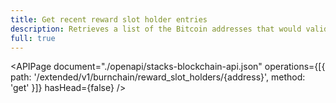 ```yaml
---
title: Get recent reward slot holder entries
description: Retrieves a list of the Bitcoin addresses that would validly receive Proof-of-Transfer commitments for a given reward slot holder recipient address.
full: true
---
```


<APIPage
  document="./openapi/stacks-blockchain-api.json"
  operations={[{ path: '/extended/v1/burnchain/reward_slot_holders/{address}', method: 'get' }]}
  hasHead={false}
/>

